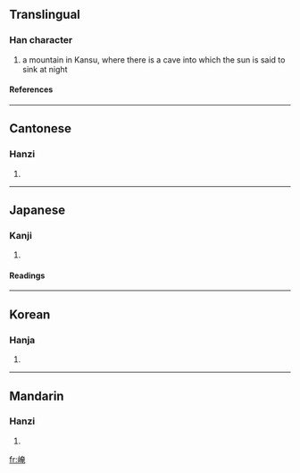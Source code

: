 ==Translingual==
===Han character===
{{Han char|rn=46|rad=山|as=08|sn=11|four=2471<sub>6</sub>|canj=山大中山 (UKLU)}}
# a mountain in Kansu, where there is a cave into which the sun is said to sink at night
====References====
{{Han ref|kx=0315.020|dkj=08208|dj=0615.220|hdz=10778.120|uh=5D26|ud=23846|bh=D4FC|bd=54524}}
----
==Cantonese==
===Hanzi===
{{yue-hanzi|jyut=|y=yim1}}
# {{defn|Cantonese}}
----
==Japanese==
===Kanji===
{{ja-kanji|grade=|rs=山08}}
# {{defn|Japanese}} 
====Readings====
{{ja-readings|on=[[えん]] (en)|kun=}}
----
==Korean==
===Hanja===
{{ko-hanja|hangeul=엄|rv=eom|mr=ŏm}}
# {{defn|Korean}}
----
==Mandarin==
===Hanzi===
{{cmn-hanzi|pin=[[yān]] ([[yan1]])|wg=yen<sup>1</sup>}}
# {{defn|Mandarin}}

[[fr:崦]]